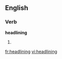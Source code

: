 ==English==
===Verb===
'''headlining'''
# {{present participle of|[[headline]]}}

[[fr:headlining]]
[[vi:headlining]]
